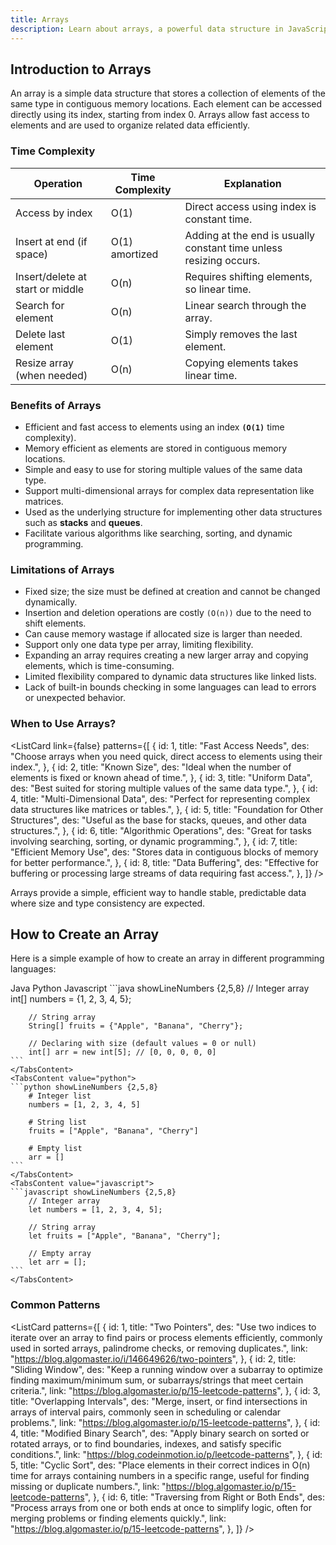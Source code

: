 ```yaml
---
title: Arrays
description: Learn about arrays, a powerful data structure in JavaScript.
---
```


## Introduction to Arrays

An array is a simple data structure that stores a collection of elements of the same type in contiguous memory locations. Each element can be accessed directly using its index, starting from index 0. Arrays allow fast access to elements and are used to organize related data efficiently.

### Time Complexity

| Operation                        | Time Complexity | Explanation                                                        |
| -------------------------------- | --------------- | ------------------------------------------------------------------ |
| Access by index                  | O(1)            | Direct access using index is constant time.                        |
| Insert at end (if space)         | O(1) amortized  | Adding at the end is usually constant time unless resizing occurs. |
| Insert/delete at start or middle | O(n)            | Requires shifting elements, so linear time.                        |
| Search for element               | O(n)            | Linear search through the array.                                   |
| Delete last element              | O(1)            | Simply removes the last element.                                   |
| Resize array (when needed)       | O(n)            | Copying elements takes linear time.                                |

### Benefits of Arrays

- Efficient and fast access to elements using an index **`(O(1)`** time complexity).
- Memory efficient as elements are stored in contiguous memory locations.
- Simple and easy to use for storing multiple values of the same data type.
- Support multi-dimensional arrays for complex data representation like matrices.
- Used as the underlying structure for implementing other data structures such as **stacks** and **queues**.
- Facilitate various algorithms like searching, sorting, and dynamic programming.

### Limitations of Arrays

- Fixed size; the size must be defined at creation and cannot be changed dynamically.
- Insertion and deletion operations are costly `(O(n))` due to the need to shift elements.
- Can cause memory wastage if allocated size is larger than needed.
- Support only one data type per array, limiting flexibility.
- Expanding an array requires creating a new larger array and copying elements, which is time-consuming.
- Limited flexibility compared to dynamic data structures like linked lists.
- Lack of built-in bounds checking in some languages can lead to errors or unexpected behavior.

### When to Use Arrays?

<ListCard
  link={false}
  patterns={[
    {
      id: 1,
      title: "Fast Access Needs",
      des: "Choose arrays when you need quick, direct access to elements using their index.",
    },
    {
      id: 2,
      title: "Known Size",
      des: "Ideal when the number of elements is fixed or known ahead of time.",
    },
    {
      id: 3,
      title: "Uniform Data",
      des: "Best suited for storing multiple values of the same data type.",
    },
    {
      id: 4,
      title: "Multi-Dimensional Data",
      des: "Perfect for representing complex data structures like matrices or tables.",
    },
    {
      id: 5,
      title: "Foundation for Other Structures",
      des: "Useful as the base for stacks, queues, and other data structures.",
    },
    {
      id: 6,
      title: "Algorithmic Operations",
      des: "Great for tasks involving searching, sorting, or dynamic programming.",
    },
    {
      id: 7,
      title: "Efficient Memory Use",
      des: "Stores data in contiguous blocks of memory for better performance.",
    },
    {
      id: 8,
      title: "Data Buffering",
      des: "Effective for buffering or processing large streams of data requiring fast access.",
    },
  ]}
/>

Arrays provide a simple, efficient way to handle stable, predictable data where size and type consistency are expected.

## How to Create an Array

Here is a simple example of how to create an array in different programming languages:

<Tabs defaultValue="java" className=" pb-1">
  <TabsList>
    <TabsTrigger value="java">Java</TabsTrigger>
    <TabsTrigger value="python">Python</TabsTrigger>
    <TabsTrigger value="javascript">Javascript</TabsTrigger>

  </TabsList>
  <TabsContent value="java">
    ```java showLineNumbers {2,5,8}
        // Integer array
        int[] numbers = {1, 2, 3, 4, 5};

        // String array
        String[] fruits = {"Apple", "Banana", "Cherry"};

        // Declaring with size (default values = 0 or null)
        int[] arr = new int[5]; // [0, 0, 0, 0, 0]
    ```
    </TabsContent>
    <TabsContent value="python">
    ```python showLineNumbers {2,5,8}
        # Integer list
        numbers = [1, 2, 3, 4, 5]

        # String list
        fruits = ["Apple", "Banana", "Cherry"]

        # Empty list
        arr = []
    ```
    </TabsContent>
    <TabsContent value="javascript">
    ```javascript showLineNumbers {2,5,8}
        // Integer array
        let numbers = [1, 2, 3, 4, 5];

        // String array
        let fruits = ["Apple", "Banana", "Cherry"];

        // Empty array
        let arr = [];
    ```
    </TabsContent>

</Tabs>

### Common Patterns

<ListCard
  patterns={[
    {
      id: 1,
      title: "Two Pointers",
      des: "Use two indices to iterate over an array to find pairs or process elements efficiently, commonly used in sorted arrays, palindrome checks, or removing duplicates.",
      link: "https://blog.algomaster.io/i/146649626/two-pointers",
    },
    {
      id: 2,
      title: "Sliding Window",
      des: "Keep a running window over a subarray to optimize finding maximum/minimum sum, or subarrays/strings that meet certain criteria.",
      link: "https://blog.algomaster.io/p/15-leetcode-patterns",
    },
    {
      id: 3,
      title: "Overlapping Intervals",
      des: "Merge, insert, or find intersections in arrays of interval pairs, commonly seen in scheduling or calendar problems.",
      link: "https://blog.algomaster.io/p/15-leetcode-patterns",
    },
    {
      id: 4,
      title: "Modified Binary Search",
      des: "Apply binary search on sorted or rotated arrays, or to find boundaries, indexes, and satisfy specific conditions.",
      link: "https://blog.codeinmotion.io/p/leetcode-patterns",
    },
    {
      id: 5,
      title: "Cyclic Sort",
      des: "Place elements in their correct indices in O(n) time for arrays containing numbers in a specific range, useful for finding missing or duplicate numbers.",
      link: "https://blog.algomaster.io/p/15-leetcode-patterns",
    },
    {
      id: 6,
      title: "Traversing from Right or Both Ends",
      des: "Process arrays from one or both ends at once to simplify logic, often for merging problems or finding elements quickly.",
      link: "https://blog.algomaster.io/p/15-leetcode-patterns",
    },
  ]}
/>
